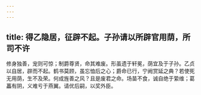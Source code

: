 ```yaml
---
---
---
```

title: 得乙隐居，征辟不起。子孙请以所辟官用荫，所司不许
---



修身独善，宠则可惊；制爵尊贤，命其难废。形虽遗于轩冕，荫宜及于子孙。乙贞以自居，辟而不起。鹤书莫顾，虽忘恤后之心；爵命已行，宁阙赏延之典？若使死无用荫，生不及荣。何成旌善之风？且是废君之命。场苗不食，诚自绝于絷维；葛藟有阴，义难亏于燕翼。请优后嗣，以奖外臣。